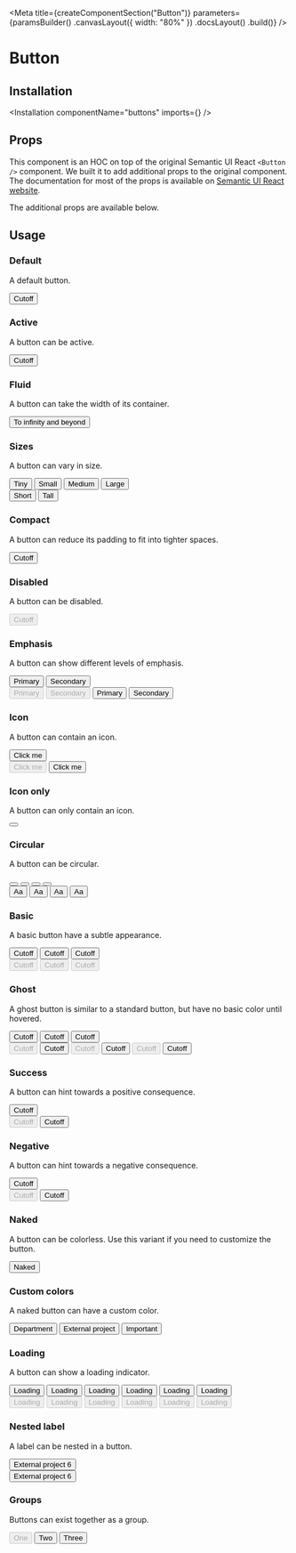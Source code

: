 
<Meta
    title={createComponentSection("Button")}
    parameters={paramsBuilder()
        .canvasLayout({ width: "80%" })
        .docsLayout(<ReactComponentsLayout semanticPath="/elements/button" />)
        .build()}
/>

# Button

## Installation

<Installation componentName="buttons" imports={<Imports />} />

## Props

This component is an HOC on top of the original Semantic UI React `<Button />` component. We built it to add additional props to the original component. The documentation for most of the props is available on [Semantic UI React website](https://react.semantic-ui.com/elements/button/).

The additional props are available below.

<div className="mt1">
    <Props
        componentsDefinitions={[
            { displayName: "Button", component: Button }
        ]}
    />
</div>

## Usage

### Default

A default button.

<Preview>
    <Story name="default">
        <Button type="button">Cutoff</Button>
    </Story>
</Preview>

### Active

A button can be active.

<Preview>
    <Story name="active">
        <Button type="button" active>Cutoff</Button>
    </Story>
</Preview>

### Fluid

A button can take the width of its container.

<Preview>
    <Story name="fluid">
        <Button type="button" fluid>To infinity and beyond</Button>
    </Story>
</Preview>

### Sizes

A button can vary in size.

<Preview>
    <Story name="sizes">
        <div>
            <div className="flex">
                <Button type="button" size="tiny">Tiny</Button>
                <Button type="button" size="small">Small</Button>
                <Button type="button" size="medium">Medium</Button>
                <Button type="button" size="large">Large</Button>
            </div>
            <div className="flex flex-row items-start">
                <Button type="button" className="short">Short</Button>
                <Button type="button" className="tall">Tall</Button>
            </div>
        </div>
    </Story>
</Preview>

### Compact

A button can reduce its padding to fit into tighter spaces.

<Preview>
    <Story name="compact">
        <Button type="button" compact>Cutoff</Button>
    </Story>
</Preview>

### Disabled

A button can be disabled.

<Preview>
    <Story name="disabled">
        <Button type="button" disabled>Cutoff</Button>
    </Story>
</Preview>

### Emphasis

A button can show different levels of emphasis.

<Preview>
    <Story name="emphasis">
        <div>
            <div className="flex">
                <Button type="button" primary>Primary</Button>
                <Button type="button" secondary>Secondary</Button>
            </div>
            <div className="flex">
                <Button type="button" primary disabled>Primary</Button>
                <Button type="button" secondary disabled>Secondary</Button>
                <Button type="button" primary active>Primary</Button>
                <Button type="button" secondary active>Secondary</Button>
            </div>
        </div>
    </Story>
</Preview>

### Icon

A button can contain an icon.

<Preview>
    <Story name="icon">
        <div>
            <div>
                <Button type="button" icon><SignoutIcon24 className="w6 h6 mr1" />Click me</Button>
            </div>
            <div className="flex">
                <Button type="button" icon disabled><SignoutIcon24 className="w6 h6 mr1" />Click me</Button>
                <Button type="button" icon active><SignoutIcon24 className="w6 h6 mr1" />Click me</Button>
            </div>
        </div>
    </Story>
</Preview>

### Icon only

A button can only contain an icon.

<Preview>
    <Story name="icon only">
        <Button type="button"><AddIcon className="flex w6 h6"/></Button>
    </Story>
</Preview>

### Circular

A button can be circular.

<Preview>
    <Story name="circular">
        <div>
            <div className="flex flex-row items-start">
                <Button type="button" icon circular size="tiny"><AddIcon className="flex w6 h6"/></Button>
                <Button type="button" icon circular size="small"><AddIcon className="flex w6 h6"/></Button>
                <Button type="button" icon circular><AddIcon className="flex w6 h6"/></Button>
                <Button type="button" icon circular size="large"><AddIcon className="flex w7 h7"/></Button>
            </div>
            <div className="flex flex-row items-start">
                <Button type="button" circular size="tiny">Aa</Button>
                <Button type="button" circular size="small">Aa</Button>
                <Button type="button" circular>Aa</Button>
                <Button type="button" circular size="large">Aa</Button>
            </div>
        </div>
    </Story>
</Preview>

### Basic

A basic button have a subtle appearance.

<Preview>
    <Story name="basic">
        <div>
            <div className="flex">
                <Button type="button" basic>Cutoff</Button>
                <Button type="button" basic primary>Cutoff</Button>
                <Button type="button" basic secondary>Cutoff</Button>
            </div>
            <div className="flex">
                <Button type="button" basic disabled>Cutoff</Button>
                <Button type="button" basic primary disabled>Cutoff</Button>
                <Button type="button" basic secondary disabled>Cutoff</Button>
            </div>
        </div>
    </Story>
</Preview>

### Ghost

A ghost button is similar to a standard button, but have no basic color until hovered.

<Preview>
    <Story name="ghost">
        <div>
            <div className="flex">
                <Button type="button" ghost>Cutoff</Button>
                <Button type="button" ghost primary>Cutoff</Button>
                <Button type="button" ghost secondary>Cutoff</Button>
            </div>
            <div className="flex">
                <Button type="button" ghost disabled>Cutoff</Button>
                <Button type="button" ghost active>Cutoff</Button>
                <Button type="button" ghost disabled primary>Cutoff</Button>
                <Button type="button" ghost active primary>Cutoff</Button>
                <Button type="button" ghost disabled secondary>Cutoff</Button>
                <Button type="button" ghost active secondary>Cutoff</Button>
            </div>
        </div>
    </Story>
</Preview>

### Success

A button can hint towards a positive consequence.

<Preview>
    <Story name="success">
        <div>
            <div>
                <Button type="button" positive>Cutoff</Button>
            </div>
            <div className="flex">
                <Button type="button" positive disabled>Cutoff</Button>
                <Button type="button" positive active>Cutoff</Button>
            </div>
        </div>
    </Story>
</Preview>

### Negative

A button can hint towards a negative consequence.

<Preview>
    <Story name="negative">
        <div>
            <div>
                <Button type="button" negative>Cutoff</Button>
            </div>
            <div className="flex">
                <Button type="button" negative disabled>Cutoff</Button>
                <Button type="button" negative active>Cutoff</Button>
            </div>
        </div>
    </Story>
</Preview>

### Naked

A button can be colorless. Use this variant if you need to customize the button.

<Preview>
    <Story name="naked">
        <Button type="button" naked>Naked</Button>
    </Story>
</Preview>

### Custom colors

A naked button can have a custom color.

<Preview>
    <Story name="custom colors">
        <div className="flex">
            <Button type="button" naked style={{ backgroundColor: "#FFF6E7", color: "var(--marine-500)", border: "1px solid #FEE9C3" }}>Department</Button>
            <Button type="button" naked style={{ backgroundColor: "#E4F2FF", color: "var(--marine-500)", border: "1px solid #BCE0FF" }}>External project</Button>
            <Button type="button" naked style={{ backgroundColor: "#EFF6F6", color: "var(--marine-500)", border: "1px solid #D6E9E9" }}>Important</Button>
        </div>
    </Story>
</Preview>

### Loading

A button can show a loading indicator.

<Preview>
    <Story name="loading">
        <div>
            <div className="flex">
                <Button type="button" loading>Loading</Button>
                <Button type="button" loading primary>Loading</Button>
                <Button type="button" loading secondary>Loading</Button>
                <Button type="button" loading basic>Loading</Button>
                <Button type="button" loading basic primary>Loading</Button>
                <Button type="button" loading basic secondary>Loading</Button>
            </div>
            <div className="flex">
                <Button type="button" disabled loading>Loading</Button>
                <Button type="button" disabled loading primary>Loading</Button>
                <Button type="button" disabled loading secondary>Loading</Button>
                <Button type="button" disabled loading basic>Loading</Button>
                <Button type="button" disabled loading basic primary>Loading</Button>
                <Button type="button" disabled loading basic secondary>Loading</Button>
            </div>
        </div>
    </Story>
</Preview>

### Nested label

A label can be nested in a button.

<Preview>
    <Story name="nested label">
        <div>
            <div>
                <Button type="button" basic>
                    <span className="mr2">External project</span>
                    <Label as="span" size="tiny" color="black">6</Label>
                </Button>
            </div>
            <div>
                <Button type="button" basic fluid className="tl">
                    <span className="flex-grow-1 tl">External project</span>
                    <Label as="span" size="tiny" color="black">6</Label>
                </Button>
            </div>
        </div>
    </Story>
</Preview>

### Groups

Buttons can exist together as a group.

<Preview>
    <Story name="groups">
        <div className="flex">
            <Button.Group basic toggle>
                <Button disabled type="button"><Label circular size="mini" empty color="red"/>One</Button>
                <Button icon type="button"><CalendarIcon24 className="w6 h6 mr1"/>Two</Button>
                <Button icon type="button" active><CalendarIcon24 className="w6 h6 mr1"/>Three</Button>
            </Button.Group>
        </div>
    </Story>
</Preview>

